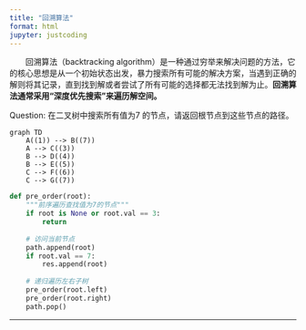 ```yaml
---
title: "回溯算法"
format: html
jupyter: justcoding
---
```


&emsp;&emsp;回溯算法（backtracking algorithm）是一种通过穷举来解决问题的方法，它的核心思想是从一个初始状态出发，暴力搜索所有可能的解决方案，当遇到正确的解则将其记录，直到找到解或者尝试了所有可能的选择都无法找到解为止。**回溯算法通常采用“深度优先搜索”来遍历解空间。**

Question: 在二叉树中搜索所有值为7 的节点，请返回根节点到这些节点的路径。

```mermaid
graph TD
    A((1)) --> B((7))
    A --> C((3))
    B --> D((4))
    B --> E((5))
    C --> F((6))
    C --> G((7))
```

```python
def pre_order(root):
    """前序遍历查找值为7的节点"""
    if root is None or root.val == 3:
        return
    
    # 访问当前节点
    path.append(root)
    if root.val == 7:
        res.append(root)
    
    # 递归遍历左右子树
    pre_order(root.left)
    pre_order(root.right)
    path.pop()
```
---